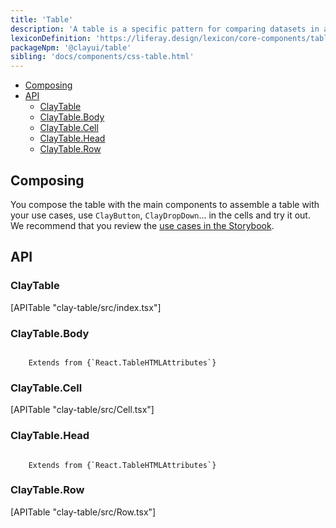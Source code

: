 ```yaml
---
title: 'Table'
description: 'A table is a specific pattern for comparing datasets in a very direct and analytical way.'
lexiconDefinition: 'https://liferay.design/lexicon/core-components/table/'
packageNpm: '@clayui/table'
sibling: 'docs/components/css-table.html'
---
```



<div class="nav-toc-absolute">
<div class="nav-toc">

-   [Composing](#composing)
-   [API](#api)
    -   [ClayTable](#claytable)
    -   [ClayTable.Body](#claytable.body)
    -   [ClayTable.Cell](#claytable.cell)
    -   [ClayTable.Head](#claytable.head)
    -   [ClayTable.Row](#claytable.row)

</div>
</div>

## Composing

You compose the table with the main components to assemble a table with your use cases, use `ClayButton`, `ClayDropDown`... in the cells and try it out. We recommend that you review the [use cases in the Storybook](https://storybook.clayui.com/?path=/story/claytable--default).

<Table />

## API

### ClayTable

<div>[APITable "clay-table/src/index.tsx"]</div>

### ClayTable.Body

<code class="list-api-item-type">
	Extends from {`React.TableHTMLAttributes<HTMLTableSectionElement>`}
</code>

### ClayTable.Cell

<div>[APITable "clay-table/src/Cell.tsx"]</div>

### ClayTable.Head

<code class="list-api-item-type">
	Extends from {`React.TableHTMLAttributes<HTMLTableSectionElement>`}
</code>

### ClayTable.Row

<div>[APITable "clay-table/src/Row.tsx"]</div>
